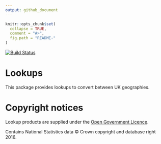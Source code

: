 ```yaml
---
output: github_document
---
```


<!-- README.md is generated from README.Rmd. Please edit that file -->

```r
knitr::opts_chunk$set(
  collapse = TRUE,
  comment = "#>",
  fig.path = "README-"
)
```

[![Build Status](https://travis-ci.org/philmikejones/geolookup.svg?branch=master)](https://travis-ci.org/philmikejones/geolookup)

# Lookups
This package provides lookups to convert between UK geographies.


# Copyright notices
Lookup products are supplied under the [Open Government Licence](http://www.nationalarchives.gov.uk/doc/open-government-licence/version/3/).

Contains National Statistics data © Crown copyright and database right 2016.

